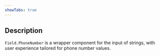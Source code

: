 ```yaml
---
showTabs: true
---
```


## Description

`Field.PhoneNumber` is a wrapper component for the input of strings, with user experience tailored for phone number values.
